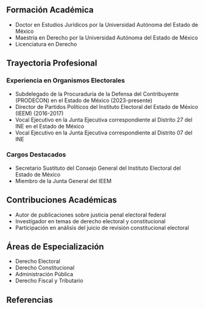 ## Formación Académica

- Doctor en Estudios Jurídicos por la Universidad Autónoma del Estado de México
- Maestría en Derecho por la Universidad Autónoma del Estado de México
- Licenciatura en Derecho

## Trayectoria Profesional

### Experiencia en Organismos Electorales

- Subdelegado de la Procuraduría de la Defensa del Contribuyente (PRODECON) en el Estado de México (2023-presente)
- Director de Partidos Políticos del Instituto Electoral del Estado de México (IEEM) (2016-2017)
- Vocal Ejecutivo en la Junta Ejecutiva correspondiente al Distrito 27 del INE en el Estado de México
- Vocal Ejecutivo en la Junta Ejecutiva correspondiente al Distrito 07 del INE

### Cargos Destacados

- Secretario Sustituto del Consejo General del Instituto Electoral del Estado de México
- Miembro de la Junta General del IEEM

## Contribuciones Académicas

- Autor de publicaciones sobre justicia penal electoral federal
- Investigador en temas de derecho electoral y constitucional
- Participación en análisis del juicio de revisión constitucional electoral

## Áreas de Especialización

- Derecho Electoral
- Derecho Constitucional
- Administración Pública
- Derecho Fiscal y Tributario

## Referencias

[^1]: [Dictamen de Readscripción INE](https://portalanterior.ine.mx/archivos2/DS/recopilacion/JGEor201510-27ac_01P02-02x05.pdf)
[^2]: [Periódico Oficial del Estado de México](https://legislacion.edomex.gob.mx/sites/legislacion.edomex.gob.mx/files/files/pdf/gct/2016/feb116.pdf)
[^3]: [Revista de Derecho Electoral - TSE](https://www.tse.go.cr/revista/articulos19.htm)
